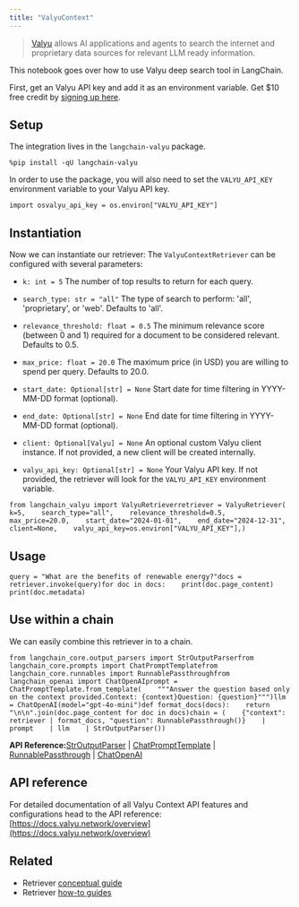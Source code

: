 ```yaml
---
title: "ValyuContext"
---
```


> [Valyu](https://www.valyu.network/) allows AI applications and agents to search the internet and proprietary data sources for relevant LLM ready information.

This notebook goes over how to use Valyu deep search tool in LangChain.

First, get an Valyu API key and add it as an environment variable. Get $10 free credit by [signing up here](https://platform.valyu.network/).

## Setup

The integration lives in the `langchain-valyu` package.

```
%pip install -qU langchain-valyu
```

In order to use the package, you will also need to set the `VALYU_API_KEY` environment variable to your Valyu API key.

```
import osvalyu_api_key = os.environ["VALYU_API_KEY"]
```

## Instantiation

Now we can instantiate our retriever: The `ValyuContextRetriever` can be configured with several parameters:

* `k: int = 5` The number of top results to return for each query.

* `search_type: str = "all"` The type of search to perform: 'all', 'proprietary', or 'web'. Defaults to 'all'.

* `relevance_threshold: float = 0.5` The minimum relevance score (between 0 and 1) required for a document to be considered relevant. Defaults to 0.5.

* `max_price: float = 20.0` The maximum price (in USD) you are willing to spend per query. Defaults to 20.0.

* `start_date: Optional[str] = None` Start date for time filtering in YYYY-MM-DD format (optional).

* `end_date: Optional[str] = None` End date for time filtering in YYYY-MM-DD format (optional).

* `client: Optional[Valyu] = None` An optional custom Valyu client instance. If not provided, a new client will be created internally.

* `valyu_api_key: Optional[str] = None` Your Valyu API key. If not provided, the retriever will look for the `VALYU_API_KEY` environment variable.

```
from langchain_valyu import ValyuRetrieverretriever = ValyuRetriever(    k=5,    search_type="all",    relevance_threshold=0.5,    max_price=20.0,    start_date="2024-01-01",    end_date="2024-12-31",    client=None,    valyu_api_key=os.environ["VALYU_API_KEY"],)
```

## Usage

```
query = "What are the benefits of renewable energy?"docs = retriever.invoke(query)for doc in docs:    print(doc.page_content)    print(doc.metadata)
```

## Use within a chain

We can easily combine this retriever in to a chain.

```
from langchain_core.output_parsers import StrOutputParserfrom langchain_core.prompts import ChatPromptTemplatefrom langchain_core.runnables import RunnablePassthroughfrom langchain_openai import ChatOpenAIprompt = ChatPromptTemplate.from_template(    """Answer the question based only on the context provided.Context: {context}Question: {question}""")llm = ChatOpenAI(model="gpt-4o-mini")def format_docs(docs):    return "\n\n".join(doc.page_content for doc in docs)chain = (    {"context": retriever | format_docs, "question": RunnablePassthrough()}    | prompt    | llm    | StrOutputParser())
```

**API Reference:**[StrOutputParser](https://python.langchain.com/api_reference/core/output_parsers/langchain_core.output_parsers.string.StrOutputParser.html) | [ChatPromptTemplate](https://python.langchain.com/api_reference/core/prompts/langchain_core.prompts.chat.ChatPromptTemplate.html) | [RunnablePassthrough](https://python.langchain.com/api_reference/core/runnables/langchain_core.runnables.passthrough.RunnablePassthrough.html) | [ChatOpenAI](https://python.langchain.com/api_reference/openai/chat_models/langchain_openai.chat_models.base.ChatOpenAI.html)

## API reference

For detailed documentation of all Valyu Context API features and configurations head to the API reference: [https://docs.valyu.network/overview](https://docs.valyu.network/overview)

## Related

* Retriever [conceptual guide](/oss/concepts/retrievers)
* Retriever [how-to guides](/oss/how_to/#retrievers)
